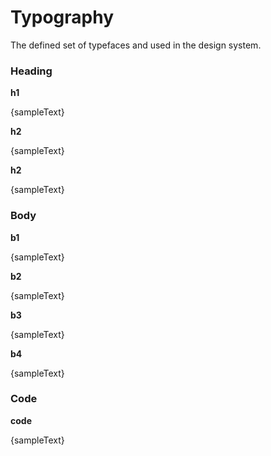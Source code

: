 


<Meta title="Design System/Typography" />

# Typography

The defined set of typefaces and used in the design system.

### Heading

**h1**

<Text type="h1">{sampleText}</Text>

**h2**

<Text type="h2">{sampleText}</Text>

**h2**

<Text type="h3">{sampleText}</Text>

### Body

**b1**

<Text type="b1">{sampleText}</Text>

**b2**

<Text type="b2">{sampleText}</Text>

**b3**

<Text type="b3">{sampleText}</Text>

**b4**

<Text type="b4">{sampleText}</Text>

### Code

**code**

<Text type="code">{sampleText}</Text>

